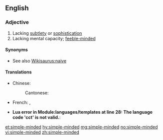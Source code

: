 {{also|simpleminded}}
==English==

===Adjective===
{{en-adj|head=[[simple]]-[[minded]]}}

# Lacking [[subtlety]] or [[sophistication]]
# Lacking mental capacity; [[feeble-minded]]

====Synonyms====
* See also [[Wikisaurus:naive]]

====Translations====
{{trans-top|Lacking mental capacity}}
* Chinese:
*: Cantonese: {{t|yue|頭腦簡單|sc=Hani}}
* French: {{t+|fr|simple d'esprit}}, {{t+|fr|simplet}}
{{trans-mid}}
* <strong class="error"><span class="scribunto-error" id="mw-scribunto-error-0">Lua error in Module:languages/templates at line 28: The language code 'cct' is not valid.</span></strong>: {{t|cct|<strong class="error"><span class="scribunto-error" id="mw-scribunto-error-1">Lua error in Module:languages/templates at line 28: The language code 'cct' is not valid.</span></strong>|alt=頭腦簡單}}
{{trans-bottom}}

[[et:simple-minded]]
[[hy:simple-minded]]
[[mg:simple-minded]]
[[no:simple-minded]]
[[vi:simple-minded]]
[[zh:simple-minded]]